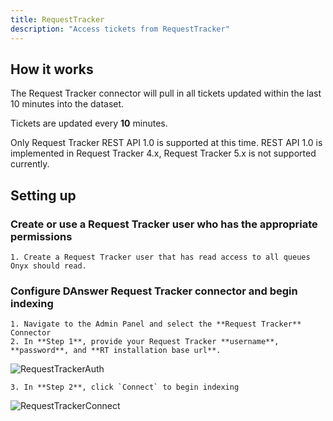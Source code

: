 ```yaml
---
title: RequestTracker
description: "Access tickets from RequestTracker"
---
```


## How it works

The Request Tracker connector will pull in all tickets updated within the last 10 minutes into the dataset.

Tickets are updated every **10** minutes.

Only Request Tracker REST API 1.0 is supported at this time. REST API 1.0 is implemented in Request Tracker 4.x,
Request Tracker 5.x is not supported currently.

## Setting up

### Create or use a Request Tracker user who has the appropriate permissions

    1. Create a Request Tracker user that has read access to all queues Onyx should read.

### Configure DAnswer Request Tracker connector and begin indexing

    1. Navigate to the Admin Panel and select the **Request Tracker** Connector
    2. In **Step 1**, provide your Request Tracker **username**, **password**, and **RT installation base url**.

![RequestTrackerAuth](/assets/images/connectors/requesttracker/RequestTrackerAuth.png)

    3. In **Step 2**, click `Connect` to begin indexing

![RequestTrackerConnect](/assets/images/connectors/requesttracker/RequestTrackerConnect.png)
